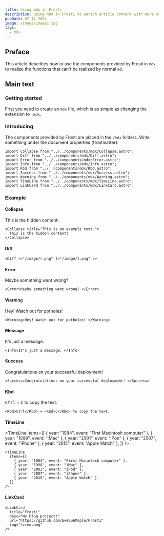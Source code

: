 ```yaml
---
title: Using mdx in Frosti
description: Using MDX in Frosti to enrich article content with more components
pubDate: 07 12 2024
image: /image/image2.jpg
tags:
  - mdx
---
```



## Preface

This article describes how to use the components provided by Frosti in `mdx` to realize the functions that can't be realized by normal `md`.

## Main text

### Getting started

First you need to create an `mdx` file, which is as simple as changing the extension to `.mdx`.

### Introducing

The components provided by Frosti are placed in the `/mdx` folders. Write something under the document properties (frontmatter):

```astro
import Collapse from "../../components/mdx/Collapse.astro";
import Diff from "../../components/mdx/Diff.astro";
import Error from "../../components/mdx/Error.astro";
import Info from "../../components/mdx/Info.astro";
import Kbd from "../../components/mdx/Kbd.astro";
import Success from "../../components/mdx/Success.astro";
import Warning from "../../components/mdx/Warning.astro";
import TimeLine from "../../components/mdx/TimeLine.astro";
import LinkCard from "../../components/mdx/LinkCard.astro";
```

### Example

#### Collapse

<Collapse title="This is an example text.">
  This is the hidden content!
</Collapse>

```astro
<Collapse title="This is an example text.">
  This is the hidden content!
</Collapse>
```

#### Diff

<Diff r="/image/r.png" l="/image/l.png"></Diff>

```astro
<Diff r="/image/r.png" l="/image/l.png" />
```

#### Error

<Error>Maybe something went wrong?</Error>

```astro
<Error>Maybe something went wrong? </Error>
```

#### Warning

<Warning>Hey! Watch out for potholes! </Warning>

```astro
<Warning>Hey! Watch out for potholes! </Warning>
```

#### Message

<Info>It's just a message. </Info>

```astro
<Info>It's just a message. </Info>
```

#### Success

<Success>Congratulations on your successful deployment! </Success>

```astro
<Success>Congratulations on your successful deployment! </Success>
```

#### Kbd

<Kbd>Ctrl</Kbd> + <Kbd>C</Kbd> to copy the text.

```astro
<Kbd>Ctrl</Kbd> + <Kbd>C</Kbd> to copy the text.
```

#### TimeLine

<TimeLine
  items={[
    { year: "1984", event: "First Macintosh computer" },
    { year: "1998", event: "iMac" },
    { year: "2001", event: "iPod" },
    { year: "2007", event: "iPhone" },
    { year: "2015", event: "Apple Watch" },
  ]}
/>

```astro
<TimeLine
  items={[
    { year: "1984", event: "First Macintosh computer" },
    { year: "1998", event: "iMac" },
    { year: "2001", event: "iPod" },
    { year: "2007", event: "iPhone" },
    { year: "2015", event: "Apple Watch" },
  ]}
/>
```

#### LinkCard

<LinkCard
  title="Frosti"
  desc="My blog project!"
  url="https://github.com/EveSunMaple/Frosti"
  img="/view.png"
/>

```astro
<LinkCard
  title="Frosti"
  desc="My blog project!"
  url="https://github.com/EveSunMaple/Frosti"
  img="/view.png"
/>
```
